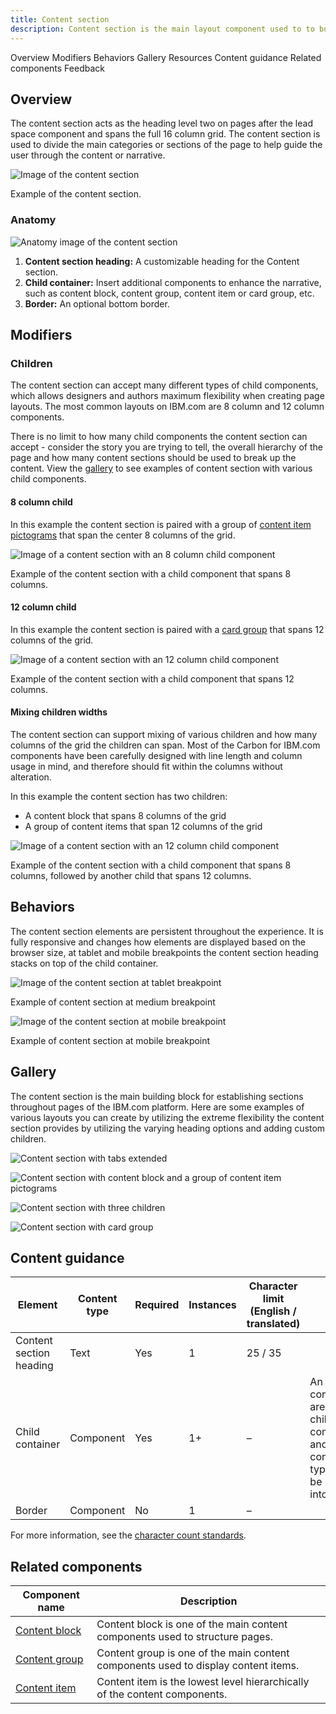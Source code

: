 ```yaml
---
title: Content section
description: Content section is the main layout component used to to build web experiences on IBM.com. It encapsulates two types of headings and can accept many child components to enable maximum customization and flexibility.
---
```



<ComponentDescription name="Content section" type="layout" />

<AnchorLinks>

<AnchorLink>Overview</AnchorLink>
<AnchorLink>Modifiers</AnchorLink>
<AnchorLink>Behaviors</AnchorLink>
<AnchorLink>Gallery</AnchorLink>
<AnchorLink>Resources</AnchorLink>
<AnchorLink>Content guidance</AnchorLink>
<AnchorLink>Related components</AnchorLink>
<AnchorLink>Feedback</AnchorLink>

</AnchorLinks>

## Overview

The content section acts as the heading level two on pages after the lead space component and spans the full 16 column grid. The content section is used to divide the main categories or sections of the page to help guide the user through the content or narrative. 

![Image of the content section](../../images/component/content-section/content-section-overview.png)

<Caption>Example of the content section.</Caption>

### Anatomy

![Anatomy image of the content section](../../images/component/content-section/content-section-anatomy.png)

1. **Content section heading:** A customizable heading for the Content section.
2. **Child container:** Insert additional components to enhance the narrative, such as content block, content group, content item or card group, etc.
3. **Border:** An optional bottom border.

## Modifiers

### Children

The content section can accept many different types of child components, which allows designers and authors maximum flexibility when creating page layouts. The most common layouts on IBM.com are 8 column and 12 column components.

There is no limit to how many child components the content section can accept - consider the story you are trying to tell, the overall hierarchy of the page and how many content sections should be used to break up the content. View the [gallery](#gallery) to see examples of content section with various child components.

#### 8 column child

In this example the content section is paired with a group of [content item pictograms](../components/content-item) that span the center 8 columns of the grid.

![Image of a content section with an 8 column child component](../../images/component/content-section/content-section-modifier-children-01.png)

<Caption>
  Example of the content section with a child component that spans 8 columns.
</Caption>

#### 12 column child

In this example the content section is paired with a [card group](../components/card-group) that spans 12 columns of the grid.

![Image of a content section with an 12 column child component](../../images/component/content-section/content-section-modifier-children-02.png)

<Caption>
  Example of the content section with a child component that spans 12 columns.
</Caption>

#### Mixing children widths

The content section can support mixing of various children and how many columns of the grid the children can span. Most of the Carbon for IBM.com components have been carefully designed with line length and column usage in mind, and therefore should fit within the columns without alteration.

In this example the content section has two children:
- A content block that spans 8 columns of the grid
- A group of content items that span 12 columns of the grid

![Image of a content section with an 12 column child component](../../images/component/content-section/content-section-modifier-children-03.png)

<Caption>
  Example of the content section with a child component that spans 8 columns, followed by another child that spans 12 columns.
</Caption>

## Behaviors

The content section elements are persistent throughout the experience. It is fully responsive and changes how elements are displayed based on the browser size, at tablet and mobile breakpoints the content section heading stacks on top of the child container.

<Row>

<Column colMd={8} colLg={8}>

![Image of the content section at tablet breakpoint](../../images/component/content-section/content-section-behavior-01.png)

<Caption>Example of content section at medium breakpoint</Caption>

</Column>

<Column colMd={8} colLg={4}>

![Image of the content section at mobile breakpoint](../../images/component/content-section/content-section-behavior-02.png)

<Caption>Example of content section at mobile breakpoint</Caption>

</Column>

</Row>

## Gallery

The content section is the main building block for establishing sections throughout pages of the IBM.com platform. Here are some examples of various layouts you can create by utilizing the extreme flexibility the content section provides by utilizing the varying heading options and adding custom children.

<ImageGallery>
<ImageGalleryImage alt="Content section with tabs extended" title="Content section with tabs extended and content item row" col={8}>

![Content section with tabs extended](../../images/component/content-section/content-section-gallery-01.png)

</ImageGalleryImage>
<ImageGalleryImage alt="Content section with content block and a group of content item pictograms" title="Content section with content block and a group of content item pictograms" col={4}>

![Content section with content block and a group of content item pictograms](../../images/component/content-section/content-section-gallery-02.png)

</ImageGalleryImage>
<ImageGalleryImage alt="Content section with three children" title="Content section with three children: content block, image, and quote" col={4}>

![Content section with three children](../../images/component/content-section/content-section-gallery-03.png)

</ImageGalleryImage>
<ImageGalleryImage alt="Content section with card group" title="Content section with card group" col={8}>

![Content section with card group](../../images/component/content-section/content-section-gallery-04.png)

</ImageGalleryImage>
</ImageGallery>

<ResourceLinks name="Content section" type="layout" />

## Content guidance

| Element                                                    | Content type | Required | Instances | Character limit <br/>(English / translated) | Notes                                                                                        |
| ---------------------------------------------------------- | ------------ | -------- | --------- | ------------------------------------------- | -------------------------------------------------------------------------------------------- |
| Content section heading                                    | Text         | Yes      | 1         | 25 / 35                                     |                                                                                              |
| Child container                                            | Component    | Yes      | 1+        | –                                           | An optional container area that child components and other content types can be passed into. |
| Border                                                     | Component    | No       | 1         | –                                           |                                                                                              |

For more information, see the [character count standards](https://www.ibm.com/standards/carbon/guidelines/content#character-count-standards).

## Related components

| Component name                                   | Description                                                                        |
| ------------------------------------------------ | ---------------------------------------------------------------------------------- |
| [Content block](../components/content-block)     | Content block is one of the main content components used to structure pages.       |
| [Content group](../components/content-group)     | Content group is one of the main content components used to display content items. |
| [Content item](../components/content-item)       | Content item is the lowest level hierarchically of the content components.        |

<ComponentFooter name="Content section" type="layout" />

